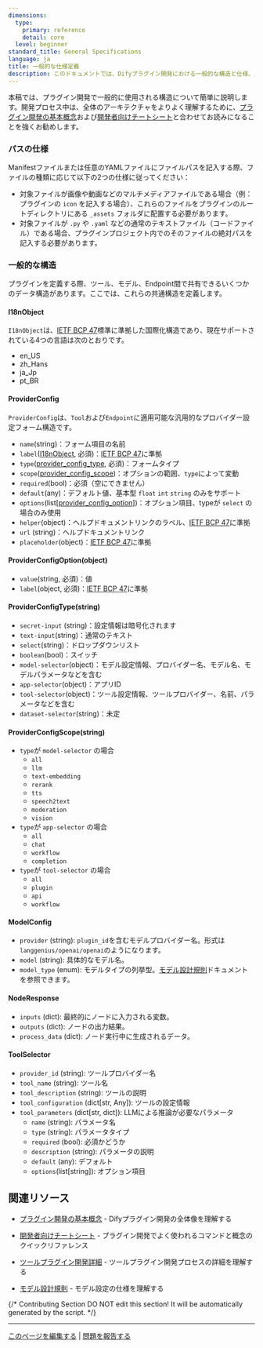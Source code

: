 ```yaml
---
dimensions:
  type:
    primary: reference
    detail: core
  level: beginner
standard_title: General Specifications
language: ja
title: 一般的な仕様定義
description: このドキュメントでは、Difyプラグイン開発における一般的な構造と仕様、パスの仕様、国際化オブジェクト(I18nObject)、プロバイダー設定フォーム構造(ProviderConfig)、モデル設定(ModelConfig)、ノードレスポンス(NodeResponse)、ツールセレクター(ToolSelector)などの重要なデータ構造の定義と用途について詳しく説明します。
---
```


本稿では、プラグイン開発で一般的に使用される構造について簡単に説明します。開発プロセス中は、全体のアーキテクチャをよりよく理解するために、[プラグイン開発の基本概念](/plugin-dev-ja/0111-getting-started-dify-plugin)および[開発者向けチートシート](/plugin-dev-ja/0131-cheatsheet)と合わせてお読みになることを強くお勧めします。

### パスの仕様

Manifestファイルまたは任意のYAMLファイルにファイルパスを記入する際、ファイルの種類に応じて以下の2つの仕様に従ってください：

* 対象ファイルが画像や動画などのマルチメディアファイルである場合（例：プラグインの `icon` を記入する場合）、これらのファイルをプラグインのルートディレクトリにある `_assets` フォルダに配置する必要があります。
* 対象ファイルが `.py` や `.yaml` などの通常のテキストファイル（コードファイル）である場合、プラグインプロジェクト内でのそのファイルの絶対パスを記入する必要があります。

### 一般的な構造

プラグインを定義する際、ツール、モデル、Endpoint間で共有できるいくつかのデータ構造があります。ここでは、これらの共通構造を定義します。

#### I18nObject

`I18nObject`は、[IETF BCP 47](https://tools.ietf.org/html/bcp47)標準に準拠した国際化構造であり、現在サポートされている4つの言語は次のとおりです。

* en_US
* zh_Hans
* ja_Jp
* pt_BR

#### ProviderConfig

`ProviderConfig`は、`Tool`および`Endpoint`に適用可能な汎用的なプロバイダー設定フォーム構造です。

* `name`(string)：フォーム項目の名前
* `label`([I18nObject](#i18nobject), 必須)：[IETF BCP 47](https://tools.ietf.org/html/bcp47)に準拠
* `type`([provider_config_type](#providerconfigtype-string), 必須)：フォームタイプ
* `scope`([provider_config_scope](#providerconfigscope-string))：オプションの範囲、`type`によって変動
* `required`(bool)：必須（空にできません）
* `default`(any)：デフォルト値、基本型 `float` `int` `string` のみをサポート
* `options`(list\[[provider_config_option](#providerconfigoption-object)])：オプション項目、typeが `select` の場合のみ使用
* `helper`(object)：ヘルプドキュメントリンクのラベル、[IETF BCP 47](https://tools.ietf.org/html/bcp47)に準拠
* `url` (string)：ヘルプドキュメントリンク
* `placeholder`(object)：[IETF BCP 47](https://tools.ietf.org/html/bcp47)に準拠

#### ProviderConfigOption(object)

* `value`(string, 必須)：値
* `label`(object, 必須)：[IETF BCP 47](https://tools.ietf.org/html/bcp47)に準拠

#### ProviderConfigType(string)

* `secret-input` (string)：設定情報は暗号化されます
* `text-input`(string)：通常のテキスト
* `select`(string)：ドロップダウンリスト
* `boolean`(bool)：スイッチ
* `model-selector`(object)：モデル設定情報、プロバイダー名、モデル名、モデルパラメータなどを含む
* `app-selector`(object)：アプリID
* `tool-selector`(object)：ツール設定情報、ツールプロバイダー、名前、パラメータなどを含む
* `dataset-selector`(string)：未定

#### ProviderConfigScope(string)

* `type`が `model-selector` の場合
  * `all`
  * `llm`
  * `text-embedding`
  * `rerank`
  * `tts`
  * `speech2text`
  * `moderation`
  * `vision`
* `type`が `app-selector` の場合
  * `all`
  * `chat`
  * `workflow`
  * `completion`
* `type`が `tool-selector` の場合
  * `all`
  * `plugin`
  * `api`
  * `workflow`

#### ModelConfig

* `provider` (string): `plugin_id`を含むモデルプロバイダー名。形式は`langgenius/openai/openai`のようになります。
* `model` (string): 具体的なモデル名。
* `model_type` (enum): モデルタイプの列挙型。[モデル設計規則](/plugin-dev-ja/0411-model-designing-rules#modeltype.ja)ドキュメントを参照できます。

#### NodeResponse

* `inputs` (dict): 最終的にノードに入力される変数。
* `outputs` (dict): ノードの出力結果。
* `process_data` (dict): ノード実行中に生成されるデータ。

#### ToolSelector

* `provider_id` (string): ツールプロバイダー名
* `tool_name` (string): ツール名
* `tool_description` (string): ツールの説明
* `tool_configuration` (dict\[str, Any]): ツールの設定情報
* `tool_parameters` (dict\[str, dict]): LLMによる推論が必要なパラメータ
  * `name` (string): パラメータ名
  * `type` (string): パラメータタイプ
  * `required` (bool): 必須かどうか
  * `description` (string): パラメータの説明
  * `default` (any): デフォルト
  * `options`(list\[string]): オプション項目

## 関連リソース

- [プラグイン開発の基本概念](/plugin-dev-ja/0111-getting-started-dify-plugin) - Difyプラグイン開発の全体像を理解する
- [開発者向けチートシート](/plugin-dev-ja/0131-cheatsheet) - プラグイン開発でよく使われるコマンドと概念のクイックリファレンス

- [ツールプラグイン開発詳細](/plugin-dev-ja/0222-tool-plugin) - ツールプラグイン開発プロセスの詳細を理解する
- [モデル設計規則](/plugin-dev-ja/0411-model-designing-rules) - モデル設定の仕様を理解する

{/*
Contributing Section
DO NOT edit this section!
It will be automatically generated by the script.
*/}

---

[このページを編集する](https://github.com/langgenius/dify-docs/edit/main/plugin-dev-ja/0411-general-specifications.mdx) | [問題を報告する](https://github.com/langgenius/dify-docs/issues/new?title=ドキュメントの問題%3A%20general-specificati&body=%23%23%20問題の説明%0A%3C%21--%20発見した問題について簡単に説明してください%20--%3E%0A%0A%23%23%20ページリンク%0Ahttps%3A%2F%2Fgithub.com%2Flanggenius%2Fdify-docs%2Fblob%2Fmain%2Fplugin-dev-ja%2F0411-general-specifications.mdx%0A%0A%23%23%20提案される変更%0A%3C%21--%20特定の変更案がある場合は、ここで説明してください%20--%3E%0A%0A%3C%21--%20ドキュメントの品質向上にご協力いただきありがとうございます！%20--%3E)

